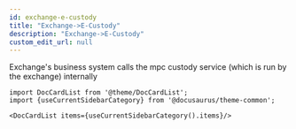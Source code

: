 ```yaml
---
id: exchange-e-custody
title: "Exchange->E-Custody"
description: "Exchange->E-Custody"
custom_edit_url: null
---
```




Exchange's business system calls the mpc custody service (which is run by the exchange) internally



```mdx-code-block
import DocCardList from '@theme/DocCardList';
import {useCurrentSidebarCategory} from '@docusaurus/theme-common';

<DocCardList items={useCurrentSidebarCategory().items}/>
```
      